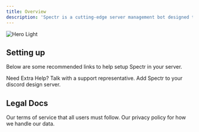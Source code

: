 ```yaml
---
title: Overview
description: 'Spectr is a cutting-edge server management bot designed to revolutionize how servers are managed. With a focus on design, customization, and utility, Spectr provides a comprehensive suite of features for all your server needs.'
---
```


<img
  className="block dark:hidden"
  src="/images/hero-light.svg"
  alt="Hero Light"
/>

## Setting up

Below are some recommended links to help setup Spectr in your server.

<CardGroup cols={2}>
  <Card
    title="Support Server"
    icon="discord"
    href="https://spectrbot.app/support"
  >
    Need Extra Help? Talk with a support representative.
  </Card>
  <Card
    title="Add Spectr"
    icon="robot"
    href="https://spectrbot.app/invite"
  >
    Add Spectr to your discord design server.
  </Card>
</CardGroup>

## Legal Docs

<CardGroup cols={2}>
  <Card
    title="Terms of Service"
    icon="scroll"
    href="/terms-of-service"
  >
    Our terms of service that all users must follow.
  </Card>
  <Card
    title="Privacy Policy"
    icon="lock"
    href="/privacy-policy"
  >
    Our privacy policy for how we handle our data.
  </Card>
</CardGroup>